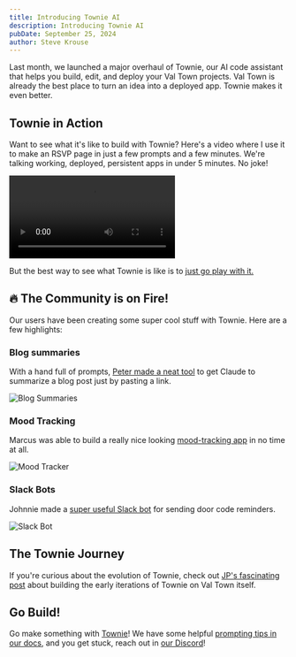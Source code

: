 ```yaml
---
title: Introducing Townie AI
description: Introducing Townie AI
pubDate: September 25, 2024
author: Steve Krouse
---
```



Last month, we launched a major overhaul of Townie, our AI code assistant that helps you build, edit, and deploy your Val Town projects. Val Town is already the best place to turn an idea into a deployed app. Townie makes it even better.

## Townie in Action

Want to see what it's like to build with Townie? Here's a video where I use it to make an RSVP page in just a few prompts and a few minutes. We're talking working, deployed, persistent apps in under 5 minutes. No joke!

<video controls loop class="image-rounded">
  <source src="/video/TownieIntro.mp4" />
</video>

But the best way to see what Townie is like is to [just go play with it.](https://val.town/townie)

## 🔥 The Community is on Fire!

Our users have been creating some super cool stuff with Townie. Here are a few highlights:

### Blog summaries

With a hand full of prompts, [Peter made a neat tool](https://x.com/peterhartree/status/1825254990169927976) to get Claude to summarize a blog post just by pasting a link.

![Blog Summaries](./introducing-townie/blog-summaries.png)

### Mood Tracking

Marcus was able to build a really nice looking [mood-tracking app](https://x.com/MarcusSandstrom/status/1830544711850823697) in no time at all.

![Mood Tracker](./introducing-townie/mood-tracker.png)

### Slack Bots

Johnnie made a [super useful Slack bot](https://x.com/destroytoday/status/1834408549549494302) for sending door code reminders.

![Slack Bot](./introducing-townie/slack-bots.png)

## The Townie Journey

If you're curious about the evolution of Townie, check out [JP's fascinating post](https://blog.val.town/blog/codegen/) about building the early iterations of Townie on Val Town itself.

## Go Build!

Go make something with [Townie](https://val.town/townie)! We have some helpful [prompting tips in our docs](https://docs.val.town/reference/townie/), and you get stuck, reach out in [our Discord](https://discord.gg/)!
